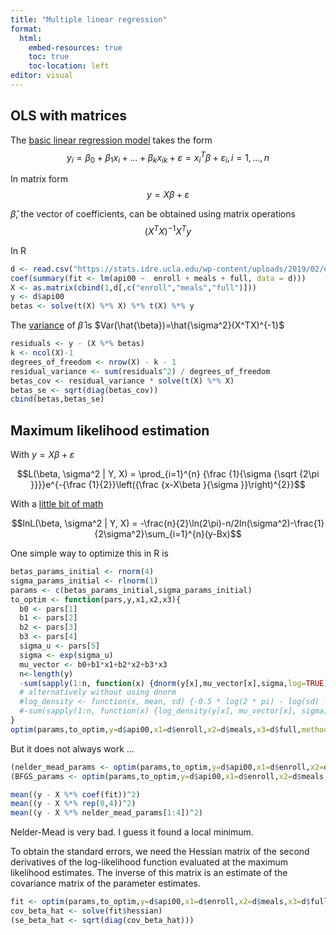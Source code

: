 ```yaml
---
title: "Multiple linear regression"
format:
  html:
    embed-resources: true
    toc: true
    toc-location: left
editor: visual
---
```


## OLS with matrices

The [basic linear regression model](https://en.wikipedia.org/wiki/Linear_regression) takes the form $$y_i=\beta_0+\beta_1x_i+...+\beta_kx_{ik}+\varepsilon = x_i^T\beta+\varepsilon_i, i = 1,...,n$$

In matrix form $$y=X\beta+\varepsilon$$

$\hat{\beta}$, the vector of coefficients, can be obtained using matrix operations $$(X^TX)^{-1}X^Ty$$

In R

```r
d <- read.csv("https://stats.idre.ucla.edu/wp-content/uploads/2019/02/elemapi2v2.csv")
coef(summary(fit <- lm(api00 ~  enroll + meals + full, data = d)))
X <- as.matrix(cbind(1,d[,c("enroll","meals","full")]))
y <- d$api00
betas <- solve(t(X) %*% X) %*% t(X) %*% y
```

The [variance](https://web.stanford.edu/~mrosenfe/soc_meth_proj3/matrix_OLS_NYU_notes.pdf) of $\hat{\beta}$ is $Var(\hat{\beta})=\hat{\sigma^2}(X^TX)^{-1}$

```r
residuals <- y - (X %*% betas)
k <- ncol(X)-1
degrees_of_freedom <- nrow(X) - k - 1
residual_variance <- sum(residuals^2) / degrees_of_freedom 
betas_cov <- residual_variance * solve(t(X) %*% X)
betas_se <- sqrt(diag(betas_cov))
cbind(betas,betas_se)
```

## Maximum likelihood estimation

With $y=X\beta+\varepsilon$

$$L(\beta, \sigma^2 | Y, X) = \prod_{i=1}^{n} {\frac {1}{\sigma {\sqrt {2\pi }}}}e^{-{\frac {1}{2}}\left({\frac {x-X\beta }{\sigma }}\right)^{2}}$$

With a [little bit of math](https://www.statlect.com/fundamentals-of-statistics/normal-distribution-maximum-likelihood)

$$lnL(\beta, \sigma^2 | Y, X) = -\frac{n}{2}\ln(2\pi)-n/2ln(\sigma^2)-\frac{1}{2\sigma^2}\sum_{i=1}^{n}(y-Bx)$$

One simple way to optimize this in R is

```r
betas_params_initial <- rnorm(4)
sigma_params_initial <- rlnorm(1)
params <- c(betas_params_initial,sigma_params_initial)
to_optim <- function(pars,y,x1,x2,x3){
  b0 <- pars[1]
  b1 <- pars[2]
  b2 <- pars[3]
  b3 <- pars[4]
  sigma_u <- pars[5]
  sigma <- exp(sigma_u)
  mu_vector <- b0+b1*x1+b2*x2+b3*x3
  n<-length(y)
  -sum(sapply(1:n, function(x) {dnorm(y[x],mu_vector[x],sigma,log=TRUE)}))
  # alternatively without using dnorm
  #log_density <- function(x, mean, sd) {-0.5 * log(2 * pi) - log(sd) - 0.5 * ((x - mean)/sd)^2}
  #-sum(sapply(1:n, function(x) {log_density(y[x], mu_vector[x], sigma)}))
}
optim(params,to_optim,y=d$api00,x1=d$enroll,x2=d$meals,x3=d$full,method="L-BFGS-B")$par
```

But it does not always work ...

```r
(nelder_mead_params <- optim(params,to_optim,y=d$api00,x1=d$enroll,x2=d$meals,x3=d$full,method="Nelder-Mead")$par)
(BFGS_params <- optim(params,to_optim,y=d$api00,x1=d$enroll,x2=d$meals,x3=d$full,method="BFGS")$par)
```

```r
mean((y - X %*% coef(fit))^2)
mean((y - X %*% rep(0,4))^2)
mean((y - X %*% nelder_mead_params[1:4])^2)
```

Nelder-Mead is very bad. I guess it found a local minimum.

To obtain the standard errors, we need the Hessian matrix of the second derivatives of the log-likelihood function evaluated at the maximum likelihood estimates. The inverse of this matrix is an estimate of the covariance matrix of the parameter estimates.

```r
fit <- optim(params,to_optim,y=d$api00,x1=d$enroll,x2=d$meals,x3=d$full,method="L-BFGS-B",hessian = TRUE)
cov_beta_hat <- solve(fit$hessian)
(se_beta_hat <- sqrt(diag(cov_beta_hat)))
```
